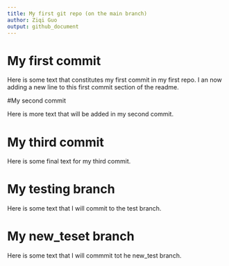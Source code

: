 ```yaml
---
title: My first git repo (on the main branch)
author: Ziqi Guo
output: github_document
---
```


# My first commit

Here is some text that constitutes my first commit in my first repo.
I an now adding a new line to this first commit section of the readme.

#My second commit

Here is more text that will be added in my second commit.

# My third commit

Here is some final text for my third commit.

# My testing branch

Here is some text that I will commit to the test branch.

# My new_teset branch

Here is some text that I will commmit tot he new_test branch.
